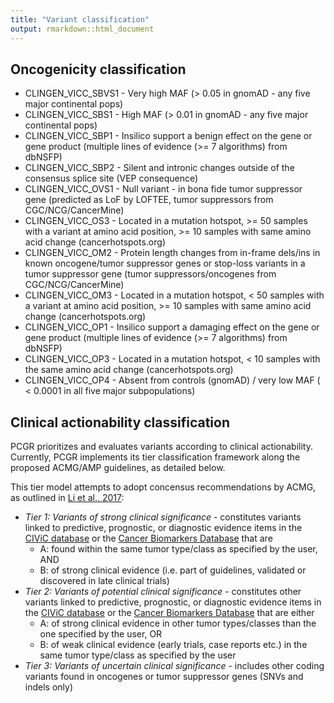 ```yaml
---
title: "Variant classification"
output: rmarkdown::html_document
---
```


## Oncogenicity classification

 * CLINGEN_VICC_SBVS1 - Very high MAF (> 0.05 in gnomAD - any five major continental pops)
 * CLINGEN_VICC_SBS1 - High MAF (> 0.01 in gnomAD - any five major continental pops)
 * CLINGEN_VICC_SBP1 - Insilico support a benign effect on the gene or gene product (multiple lines of evidence (>= 7 algorithms) from dbNSFP)
 * CLINGEN_VICC_SBP2 - Silent and intronic changes outside of the consensus splice site (VEP consequence)
 * CLINGEN_VICC_OVS1 - Null variant - in bona fide tumor suppressor gene (predicted as LoF by LOFTEE, tumor suppressors from CGC/NCG/CancerMine)
 * CLINGEN_VICC_OS3 - Located in a mutation hotspot, >= 50 samples with a variant at amino acid position, >= 10 samples with same amino acid change (cancerhotspots.org)
 * CLINGEN_VICC_OM2 - Protein length changes from in-frame dels/ins in known oncogene/tumor suppressor genes or stop-loss variants in a tumor suppressor gene (tumor suppressors/oncogenes from CGC/NCG/CancerMine)
 * CLINGEN_VICC_OM3 - Located in a mutation hotspot, < 50 samples with a variant at amino acid position, >= 10 samples with same amino acid change (cancerhotspots.org)
 * CLINGEN_VICC_OP1 - Insilico support a damaging effect on the gene or gene product (multiple lines of evidence (>= 7 algorithms) from dbNSFP)
 * CLINGEN_VICC_OP3 - Located in a mutation hotspot, < 10 samples with the same amino acid change (cancerhotspots.org)
 * CLINGEN_VICC_OP4 - Absent from controls (gnomAD) / very low MAF ( < 0.0001 in all five major subpopulations)
    
## Clinical actionability classification

PCGR prioritizes and evaluates variants according to clinical actionability. Currently, PCGR implements its tier classification framework along the proposed ACMG/AMP guidelines, as detailed below.

This tier model attempts to adopt concensus recommendations by ACMG, as outlined in [Li et al., 2017](https://www.ncbi.nlm.nih.gov/pmc/articles/PMC5707196/):

 - *Tier 1: Variants of strong clinical significance* - constitutes variants linked to predictive, prognostic, or diagnostic evidence items in the [CIViC database](http://civic.genome.wustl.edu) or the [Cancer Biomarkers Database](https://www.cancergenomeinterpreter.org/biomarkers) that are
	 - A: found within the same tumor type/class as specified by the user, AND
	 - B: of strong clinical evidence (i.e. part of guidelines, validated or discovered in late clinical trials)
 - *Tier 2: Variants of potential clinical significance* - constitutes other variants linked to predictive, prognostic, or diagnostic evidence items in the [CIViC database](http://civic.genome.wustl.edu) or the [Cancer Biomarkers Database](https://www.cancergenomeinterpreter.org/biomarkers) that are either
	 - A: of strong clinical evidence in other tumor types/classes than the one specified by the user, OR
	 - B: of weak clinical evidence (early trials, case reports etc.) in the same tumor type/class as specified by the user
 - *Tier 3: Variants of uncertain clinical significance* - includes other coding variants found in oncogenes or tumor suppressor genes (SNVs and indels only)
